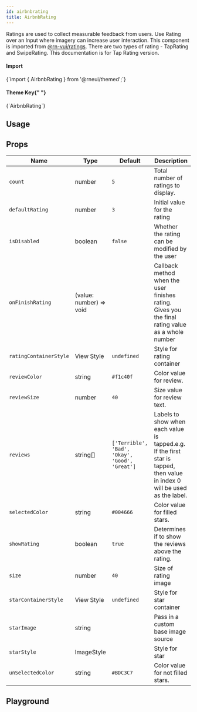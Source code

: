 ```yaml
---
id: airbnbrating
title: AirbnbRating
---
```



<IconsStyle />

Ratings are used to collect measurable feedback from users.
Use Rating over an Input where imagery can increase user interaction.
This component is imported from [@rn-vui/ratings](https://github.com/deepktp/react-native-vikalp-ratings).
There are two types of rating - TapRating and SwipeRating.
This documentation is for Tap Rating version.

<div class="row inline-flex-center">
  <div class="col col--3">
    <h4>Import</h4>
  </div>
  <div class="col col--9">
    <CodeBlock>{`import { AirbnbRating } from '@rneui/themed';`}</CodeBlock>
  </div>
  <div class="col col--3">
    <h4>
      Theme Key{" "}
      <a href="../customizing#using-themeprovider">
        <BiInfoCircle />
      </a>
    </h4>
  </div>
  <div class="col col--9">
    <CodeBlock>{`AirbnbRating`}</CodeBlock>
  </div>
</div>

## Usage

<Usage />

## Props

<div class='table-responsive'>

| Name                   | Type                    | Default                                        | Description                                                                                                                 |
| ---------------------- | ----------------------- | ---------------------------------------------- | --------------------------------------------------------------------------------------------------------------------------- |
| `count`                | number                  | `5`                                            | Total number of ratings to display.                                                                                         |
| `defaultRating`        | number                  | `3`                                            | Initial value for the rating                                                                                                |
| `isDisabled`           | boolean                 | `false`                                        | Whether the rating can be modified by the user                                                                              |
| `onFinishRating`       | (value: number) => void |                                                | Callback method when the user finishes rating. Gives you the final rating value as a whole number                           |
| `ratingContainerStyle` | View Style              | `undefined`                                    | Style for rating container                                                                                                  |
| `reviewColor`          | string                  | `#f1c40f`                                      | Color value for review.                                                                                                     |
| `reviewSize`           | number                  | `40`                                           | Size value for review text.                                                                                                 |
| `reviews`              | string[]                | `['Terrible', 'Bad', 'Okay', 'Good', 'Great']` | Labels to show when each value is tapped.e.g. If the first star is tapped, then value in index 0 will be used as the label. |
| `selectedColor`        | string                  | `#004666`                                      | Color value for filled stars.                                                                                               |
| `showRating`           | boolean                 | `true`                                         | Determines if to show the reviews above the rating.                                                                         |
| `size`                 | number                  | `40`                                           | Size of rating image                                                                                                        |
| `starContainerStyle`   | View Style              | `undefined`                                    | Style for star container                                                                                                    |
| `starImage`            | string                  |                                                | Pass in a custom base image source                                                                                          |
| `starStyle`            | ImageStyle              |                                                | Style for star                                                                                                              |
| `unSelectedColor`      | string                  | `#BDC3C7`                                      | Color value for not filled stars.                                                                                           |

</div>

## Playground

<Play />
